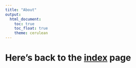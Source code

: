 ```yaml
---
title: "About"
output: 
  html_document:
    toc: true
    toc_float: true
    theme: cerulean
---
```


# Here's back to the [index](index.html) page

